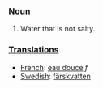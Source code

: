 ===Noun===

#Water that is not salty.

===[[Translation]]s===
*[[French]]: [[eau douce]] ''f''
*[[Swedish]]: [[färskvatten]]